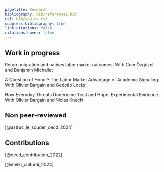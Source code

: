 ```yaml
---
pagetitle: Research
bibliography: bib/references.bib
csl: bib/apa-cv.csl
suppress-bibliography: true
link-citations: false
citations-hover: false
---
```


## Work in progress

Return migration and natives labor market outcomes.
With Cem Özgüzel and Benjamin Michallet

A Question of Honor? The Labor Market Advantage of Academic Signaling. With Olivier Bargain and Gedeão Locks

How Everyday Threats Undermine Trust and Hope: Experimental Evidence. With Olivier Bargain and Niclas Knecht

## Non peer-reviewed

[@astruc_le_souder_oecd_2024]

<!--- Astruc-Le Souder, M. et al. (2024), “The OECD Municipal Migration Database: Going granular”, OECD Regional Development Papers, No. 96, OECD Publishing, Paris, [https://doi.org/10.1787/a79b007d-en](https://doi.org/10.1787/a79b007d-en). --->

## Contributions

[@oecd_contribution_2022]

<!--- OECD (2022), The Contribution of Migration to Regional Development, OECD Regional Development Studies, OECD Publishing, Paris, [https://doi.org/10.1787/57046df4-en](https://doi.org/10.1787/57046df4-en). --->

[@melki_cultural_2024]

<!--- Melki, Mickael, Hillel Rapoport, Enrico Spolaore, and Romain Wacziarg. Cultural Remittances and Modern Fertility. Working Paper. Working Paper Series. National Bureau of Economic Research, September 2024. [https://doi.org/10.3386/w32990](https://doi.org/10.3386/w32990). --->
